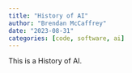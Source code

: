 ```yaml
---
title: "History of AI"
author: "Brendan McCaffrey"
date: "2023-08-31"
categories: [code, software, ai]
---
```


This is a History of AI.
